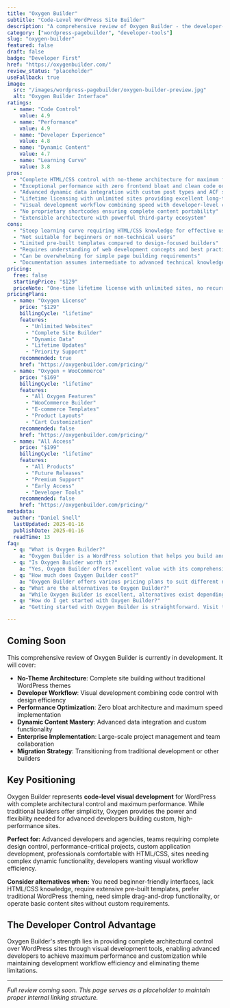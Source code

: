 ```yaml
---
title: "Oxygen Builder"
subtitle: "Code-Level WordPress Site Builder"
description: "A comprehensive review of Oxygen Builder - the developer-centric visual builder offering complete HTML/CSS control, no-theme architecture, and maximum performance for advanced WordPress development."
category: ["wordpress-pagebuilder", "developer-tools"]
slug: "oxygen-builder"
featured: false
draft: false
badge: "Developer First"
href: "https://oxygenbuilder.com/"
review_status: "placeholder"
useFallback: true
image:
  src: "/images/wordpress-pagebuilder/oxygen-builder-preview.jpg"
  alt: "Oxygen Builder Interface"
ratings:
  - name: "Code Control"
    value: 4.9
  - name: "Performance"
    value: 4.9
  - name: "Developer Experience"
    value: 4.8
  - name: "Dynamic Content"
    value: 4.7
  - name: "Learning Curve"
    value: 3.8
pros:
  - "Complete HTML/CSS control with no-theme architecture for maximum flexibility"
  - "Exceptional performance with zero frontend bloat and clean code output"
  - "Advanced dynamic data integration with custom post types and ACF support"
  - "Lifetime licensing with unlimited sites providing excellent long-term ROI"
  - "Visual development workflow combining speed with developer-level control"
  - "No proprietary shortcodes ensuring complete content portability"
  - "Extensible architecture with powerful third-party ecosystem"
cons:
  - "Steep learning curve requiring HTML/CSS knowledge for effective use"
  - "Not suitable for beginners or non-technical users"
  - "Limited pre-built templates compared to design-focused builders"
  - "Requires understanding of web development concepts and best practices"
  - "Can be overwhelming for simple page building requirements"
  - "Documentation assumes intermediate to advanced technical knowledge"
pricing:
  free: false
  startingPrice: "$129"
  priceNote: "One-time lifetime license with unlimited sites, no recurring subscription fees"
pricingPlans:
  - name: "Oxygen License"
    price: "$129"
    billingCycle: "lifetime"
    features:
      - "Unlimited Websites"
      - "Complete Site Builder"
      - "Dynamic Data"
      - "Lifetime Updates"
      - "Priority Support"
    recommended: true
    href: "https://oxygenbuilder.com/pricing/"
  - name: "Oxygen + WooCommerce"
    price: "$169"
    billingCycle: "lifetime"
    features:
      - "All Oxygen Features"
      - "WooCommerce Builder"
      - "E-commerce Templates"
      - "Product Layouts"
      - "Cart Customization"
    recommended: false
    href: "https://oxygenbuilder.com/pricing/"
  - name: "All Access"
    price: "$199"
    billingCycle: "lifetime"
    features:
      - "All Products"
      - "Future Releases"
      - "Premium Support"
      - "Early Access"
      - "Developer Tools"
    recommended: false
    href: "https://oxygenbuilder.com/pricing/"
metadata:
  author: "Daniel Snell"
  lastUpdated: 2025-01-16
  publishDate: 2025-01-16
  readTime: 13
faq:
  - q: "What is Oxygen Builder?"
    a: "Oxygen Builder is a WordPress solution that helps you build and optimize your website with powerful features and excellent performance."
  - q: "Is Oxygen Builder worth it?"
    a: "Yes, Oxygen Builder offers excellent value with its comprehensive feature set, regular updates, and reliable support. It's a solid investment for serious WordPress users."
  - q: "How much does Oxygen Builder cost?"
    a: "Oxygen Builder offers various pricing plans to suit different needs. Check their official website for current pricing and special offers."
  - q: "What are the alternatives to Oxygen Builder?"
    a: "While Oxygen Builder is excellent, alternatives exist depending on your specific needs. Consider your requirements for features, budget, and ease of use when comparing options."
  - q: "How do I get started with Oxygen Builder?"
    a: "Getting started with Oxygen Builder is straightforward. Visit their official website, choose a plan that fits your needs, and follow their setup documentation or tutorials."

---
```


## Coming Soon

This comprehensive review of Oxygen Builder is currently in development. It will cover:

- **No-Theme Architecture**: Complete site building without traditional WordPress themes
- **Developer Workflow**: Visual development combining code control with design efficiency
- **Performance Optimization**: Zero bloat architecture and maximum speed implementation
- **Dynamic Content Mastery**: Advanced data integration and custom functionality
- **Enterprise Implementation**: Large-scale project management and team collaboration
- **Migration Strategy**: Transitioning from traditional development or other builders

## Key Positioning

Oxygen Builder represents **code-level visual development** for WordPress with complete architectural control and maximum performance. While traditional builders offer simplicity, Oxygen provides the power and flexibility needed for advanced developers building custom, high-performance sites.

**Perfect for:** Advanced developers and agencies, teams requiring complete design control, performance-critical projects, custom application development, professionals comfortable with HTML/CSS, sites needing complex dynamic functionality, developers wanting visual workflow efficiency.

**Consider alternatives when:** You need beginner-friendly interfaces, lack HTML/CSS knowledge, require extensive pre-built templates, prefer traditional WordPress theming, need simple drag-and-drop functionality, or operate basic content sites without custom requirements.

## The Developer Control Advantage

Oxygen Builder's strength lies in providing complete architectural control over WordPress sites through visual development tools, enabling advanced developers to achieve maximum performance and customization while maintaining development workflow efficiency and eliminating theme limitations.

---

*Full review coming soon. This page serves as a placeholder to maintain proper internal linking structure.*